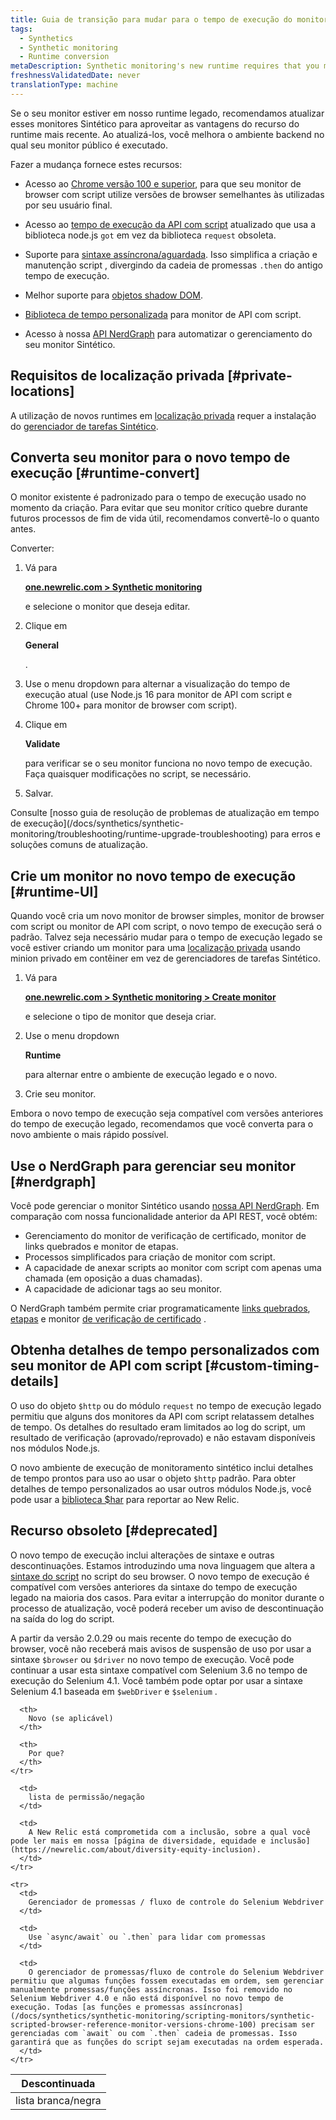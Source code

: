 ```yaml
---
title: Guia de transição para mudar para o tempo de execução do monitor Sintético mais recente
tags:
  - Synthetics
  - Synthetic monitoring
  - Runtime conversion
metaDescription: Synthetic monitoring's new runtime requires that you make some changes to your already existing monitors.
freshnessValidatedDate: never
translationType: machine
---
```


Se o seu monitor estiver em nosso runtime legado, recomendamos atualizar esses monitores Sintético para aproveitar as vantagens do recurso do runtime mais recente. Ao atualizá-los, você melhora o ambiente backend no qual seu monitor público é executado.

Fazer a mudança fornece estes recursos:

* Acesso ao [Chrome versão 100 e superior](/docs/synthetics/synthetic-monitoring/scripting-monitors/synthetic-scripted-browser-reference-monitor-versions-chrome-100), para que seu monitor de browser com script utilize versões de browser semelhantes às utilizadas por seu usuário final.
* Acesso ao [tempo de execução da API com script](/docs/synthetics/synthetic-monitoring/using-monitors/manage-monitor-runtimes#apidependencies) atualizado que usa a biblioteca node.js `got` em vez da biblioteca `request` obsoleta.
* Suporte para [sintaxe assíncrona/aguardada](/docs/synthetics/synthetic-monitoring/using-monitors/manage-monitor-runtimes#browserdependencies). Isso simplifica a criação e manutenção script , divergindo da cadeia de promessas `.then` do antigo tempo de execução.
* Melhor suporte para [objetos shadow DOM](/docs/synthetics/synthetic-monitoring/scripting-monitors/synthetic-scripted-browser-reference-monitor-versions-chrome-100#shadow).
* [Biblioteca de tempo personalizada](/docs/synthetics/synthetic-monitoring/scripting-monitors/custom-timing-details) para monitor de API com script.


* Acesso à nossa [API NerdGraph](/docs/apis/nerdgraph/examples/nerdgraph-synthetics-tutorial) para automatizar o gerenciamento do seu monitor Sintético.

## Requisitos de localização privada [#private-locations]

A utilização de novos runtimes em [localização privada](/docs/synthetics/synthetic-monitoring/private-locations/private-locations-overview-monitor-internal-sites-add-new-locations) requer a instalação do [gerenciador de tarefas Sintético](/docs/synthetics/synthetic-monitoring/private-locations/install-job-manager).

## Converta seu monitor para o novo tempo de execução [#runtime-convert]

O monitor existente é padronizado para o tempo de execução usado no momento da criação. Para evitar que seu monitor crítico quebre durante futuros processos de fim de vida útil, recomendamos convertê-lo o quanto antes.

Converter:

1. Vá para

   <DoNotTranslate>**[one.newrelic.com > Synthetic monitoring](https://one.newrelic.com/synthetics-nerdlets)**</DoNotTranslate>

   e selecione o monitor que deseja editar.

2. Clique em

   <DoNotTranslate>**General**</DoNotTranslate>

   .

3. Use o menu dropdown para alternar a visualização do tempo de execução atual (use Node.js 16 para monitor de API com script e Chrome 100+ para monitor de browser com script).

4. Clique em

   <DoNotTranslate>**Validate**</DoNotTranslate>

   para verificar se o seu monitor funciona no novo tempo de execução. Faça quaisquer modificações no script, se necessário.

5. Salvar.

<Callout variant="tip">
  Consulte [nosso guia de resolução de problemas de atualização em tempo de execução](/docs/synthetics/synthetic-monitoring/troubleshooting/runtime-upgrade-troubleshooting) para erros e soluções comuns de atualização.
</Callout>

## Crie um monitor no novo tempo de execução [#runtime-UI]

Quando você cria um novo monitor de browser simples, monitor de browser com script ou monitor de API com script, o novo tempo de execução será o padrão. Talvez seja necessário mudar para o tempo de execução legado se você estiver criando um monitor para uma [localização privada](/docs/synthetics/synthetic-monitoring/private-locations/monitor-private-locations) usando minion privado em contêiner em vez de gerenciadores de tarefas Sintético.

1. Vá para

   <DoNotTranslate>**[one.newrelic.com > Synthetic monitoring > Create monitor](https://one.newrelic.com/synthetics-nerdlets/monitor-create)**</DoNotTranslate>

   e selecione o tipo de monitor que deseja criar.

2. Use o menu dropdown

   <DoNotTranslate>**Runtime**</DoNotTranslate>

   para alternar entre o ambiente de execução legado e o novo.

3. Crie seu monitor.

Embora o novo tempo de execução seja compatível com versões anteriores do tempo de execução legado, recomendamos que você converta para o novo ambiente o mais rápido possível.

## Use o NerdGraph para gerenciar seu monitor [#nerdgraph]

Você pode gerenciar o monitor Sintético usando [nossa API NerdGraph](/docs/apis/nerdgraph/examples/nerdgraph-synthetics-tutorial). Em comparação com nossa funcionalidade anterior da API REST, você obtém:

* Gerenciamento do monitor de verificação de certificado, monitor de links quebrados e monitor de etapas.
* Processos simplificados para criação de monitor com script.
* A capacidade de anexar scripts ao monitor com script com apenas uma chamada (em oposição a duas chamadas).
* A capacidade de adicionar tags ao seu monitor.

O NerdGraph também permite criar programaticamente [links quebrados](/docs/apis/nerdgraph/examples/nerdgraph-synthetics-tutorial/#create-broken-links), [etapas](/docs/apis/nerdgraph/examples/nerdgraph-synthetics-tutorial/#create-step) e monitor [de verificação de certificado](/docs/apis/nerdgraph/examples/nerdgraph-synthetics-tutorial/#create-certificate-check) .

## Obtenha detalhes de tempo personalizados com seu monitor de API com script [#custom-timing-details]

O uso do objeto `$http` ou do módulo `request` no tempo de execução legado permitiu que alguns dos monitores da API com script relatassem detalhes de tempo. Os detalhes do resultado eram limitados ao log do script, um resultado de verificação (aprovado/reprovado) e não estavam disponíveis nos módulos Node.js.

O novo ambiente de execução de monitoramento sintético inclui detalhes de tempo prontos para uso ao usar o objeto `$http` padrão. Para obter detalhes de tempo personalizados ao usar outros módulos Node.js, você pode usar a [biblioteca $har](/docs/synthetics/synthetic-monitoring/scripting-monitors/custom-timing-details) para reportar ao New Relic.

## Recurso obsoleto [#deprecated]

O novo tempo de execução inclui alterações de sintaxe e outras descontinuações. Estamos introduzindo uma nova linguagem que altera a [sintaxe do script](/docs/synthetics/synthetic-monitoring/scripting-monitors/synthetic-scripted-browser-reference-monitor-versions-chrome-100) no script do seu browser. O novo tempo de execução é compatível com versões anteriores da sintaxe do tempo de execução legado na maioria dos casos. Para evitar a interrupção do monitor durante o processo de atualização, você poderá receber um aviso de descontinuação na saída do log do script.

A partir da versão 2.0.29 ou mais recente do tempo de execução do browser, você não receberá mais avisos de suspensão de uso por usar a sintaxe `$browser` ou `$driver` no novo tempo de execução. Você pode continuar a usar esta sintaxe compatível com Selenium 3.6 no tempo de execução do Selenium 4.1. Você também pode optar por usar a sintaxe Selenium 4.1 baseada em `$webDriver` e `$selenium` .

<table>
  <thead>
    <tr>
      <th style={{ width: "100px" }}>
        Descontinuada
      </th>

      <th>
        Novo (se aplicável)
      </th>

      <th>
        Por que?
      </th>
    </tr>
  </thead>

  <tbody>
    <tr>
      <td>
        lista branca/negra
      </td>

      <td>
        lista de permissão/negação
      </td>

      <td>
        A New Relic está comprometida com a inclusão, sobre a qual você pode ler mais em nossa [página de diversidade, equidade e inclusão](https://newrelic.com/about/diversity-equity-inclusion).
      </td>
    </tr>

    <tr>
      <td>
        Gerenciador de promessas / fluxo de controle do Selenium Webdriver
      </td>

      <td>
        Use `async/await` ou `.then` para lidar com promessas
      </td>

      <td>
        O gerenciador de promessas/fluxo de controle do Selenium Webdriver permitiu que algumas funções fossem executadas em ordem, sem gerenciar manualmente promessas/funções assíncronas. Isso foi removido no Selenium Webdriver 4.0 e não está disponível no novo tempo de execução. Todas [as funções e promessas assíncronas](/docs/synthetics/synthetic-monitoring/scripting-monitors/synthetic-scripted-browser-reference-monitor-versions-chrome-100) precisam ser gerenciadas com `await` ou com `.then` cadeia de promessas. Isso garantirá que as funções do script sejam executadas na ordem esperada.
      </td>
    </tr>
  </tbody>
</table>